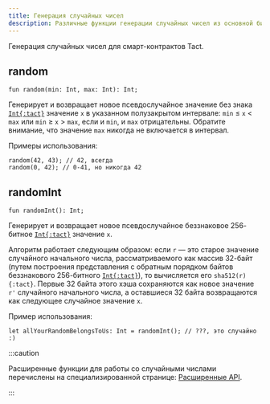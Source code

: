 ```yaml
---
title: Генерация случайных чисел
description: Различные функции генерации случайных чисел из основной библиотеки Tact
---
```


Генерация случайных чисел для смарт-контрактов Tact.

## random

```tact
fun random(min: Int, max: Int): Int;
```

Генерирует и возвращает новое псевдослучайное значение без знака [`Int{:tact}`][int] значение `x` в указанном полузакрытом интервале: `min` $≤$ `x` $<$ `max` или `min` $≥$ `x` $>$ `max`, если и `min`, и `max` отрицательны. Обратите внимание, что значение `max` никогда не включается в интервал.

Примеры использования:

```tact
random(42, 43); // 42, всегда
random(0, 42); // 0-41, но никогда 42
```

## randomInt

```tact
fun randomInt(): Int;
```

Генерирует и возвращает новое псевдослучайное беззнаковое $256$-битное [`Int{:tact}`][int] значение `x`.

Алгоритм работает следующим образом: если `r` — это старое значение случайного начального числа, рассматриваемого как массив $32$-байт (путем построения представления с обратным порядком байтов беззнакового $256$-битного [`Int{:tact}`][int]), то вычисляется его `sha512(r){:tact}`. Первые $32$ байта этого хэша сохраняются как новое значение `r'` случайного начального числа, а оставшиеся $32$ байта возвращаются как следующее случайное значение `x`.

Пример использования:

```tact
let allYourRandomBelongsToUs: Int = randomInt(); // ???, это случайно :)
```

:::caution

  Расширенные функции для работы со случайными числами перечислены на специализированной странице: [Расширенные API](/ref/core-advanced).

:::

[int]: /book/integers
